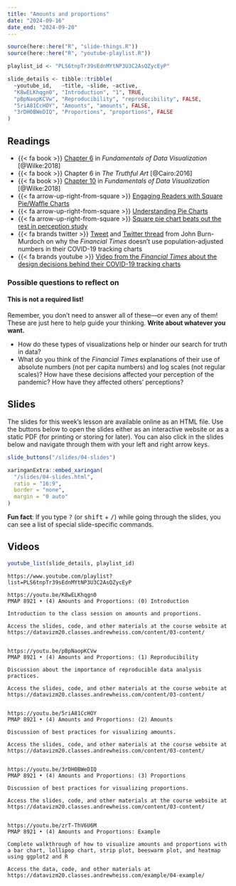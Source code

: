 ```yaml
---
title: "Amounts and proportions"
date: "2024-09-16"
date_end: "2024-09-20"
---
```


```r
source(here::here("R", "slide-things.R"))
source(here::here("R", "youtube-playlist.R"))

playlist_id <- "PLS6tnpTr39sEdnMYtNP3U3C2AsQZycEyP"

slide_details <- tibble::tribble(
  ~youtube_id,   ~title, ~slide, ~active,
  "K8wELKhqgn0", "Introduction", "1", TRUE,
  "pBpNaopKCVw", "Reproducibility", "reproducibility", FALSE,
  "5riA81CcHOY", "Amounts", "amounts", FALSE,
  "3rDH0BWeDIQ", "Proportions", "proportions", FALSE
)
```

## Readings

- {{< fa book >}} [Chapter 6](https://clauswilke.com/dataviz/visualizing-amounts.html) in *Fundamentals of Data Visualization* [@Wilke:2018]
- {{< fa book >}} Chapter 6 in *The Truthful Art* [@Cairo:2016]
- {{< fa book >}} [Chapter 10](https://clauswilke.com/dataviz/visualizing-proportions.html) in *Fundamentals of Data Visualization* [@Wilke:2018]
- {{< fa arrow-up-right-from-square >}} [Engaging Readers with Square Pie/Waffle Charts](https://eagereyes.org/blog/2008/engaging-readers-with-square-pie-waffle-charts)
- {{< fa arrow-up-right-from-square >}} [Understanding Pie Charts](https://eagereyes.org/techniques/pie-charts)
- {{< fa arrow-up-right-from-square >}} [Square pie chart beats out the rest in perception study](https://flowingdata.com/2016/07/15/square-pie-chart-beats-out-the-rest-in-perception-study/)
- {{< fa brands twitter >}} [Tweet](https://twitter.com/jburnmurdoch/status/1238914490772701185) and [Twitter thread](https://twitter.com/jburnmurdoch/status/1242904596856614912) from John Burn-Murdoch on why the *Financial Times* doesn't use population-adjusted numbers in their COVID-19 tracking charts
- {{< fa brands youtube >}} [Video from the *Financial Times* about the design decisions behind their COVID-19 tracking charts](https://www.youtube.com/watch?v=4lm3MWTVAK0)

### Possible questions to reflect on

::: {.callout-warning}
#### This is not a required list!

Remember, you don't need to answer all of these—or even any of them! These are just here to help guide your thinking. **Write about whatever you want.**
:::

- How do these types of visualizations help or hinder our search for truth in data?
- What do you think of the *Financial Times* explanations of their use of absolute numbers (not per capita numbers) and log scales (not regular scales)? How have these decisions affected your perception of the pandemic? How have they affected others' perceptions?


## Slides

The slides for this week's lesson are available online as an HTML file. Use the buttons below to open the slides either as an interactive website or as a static PDF (for printing or storing for later). You can also click in the slides below and navigate through them with your left and right arrow keys.

```r
slide_buttons("/slides/04-slides")

xaringanExtra::embed_xaringan(
  "/slides/04-slides.html",
  ratio = "16:9",
  border = "none",
  margin = "0 auto"
)
```

:::{.callout-tip}
**Fun fact**: If you type <kbd>?</kbd> (or <kbd>shift</kbd> + <kbd>/</kbd>) while going through the slides, you can see a list of special slide-specific commands.
:::


## Videos

```r
youtube_list(slide_details, playlist_id)
```


```cat
https://www.youtube.com/playlist?list=PLS6tnpTr39sEdnMYtNP3U3C2AsQZycEyP

https://youtu.be/K8wELKhqgn0
PMAP 8921 • (4) Amounts and Proportions: (0) Introduction

Introduction to the class session on amounts and proportions.

Access the slides, code, and other materials at the course website at https://datavizm20.classes.andrewheiss.com/content/03-content/


https://youtu.be/pBpNaopKCVw
PMAP 8921 • (4) Amounts and Proportions: (1) Reproducibility

Discussion about the importance of reproducible data analysis practices.

Access the slides, code, and other materials at the course website at https://datavizm20.classes.andrewheiss.com/content/03-content/


https://youtu.be/5riA81CcHOY
PMAP 8921 • (4) Amounts and Proportions: (2) Amounts

Discussion of best practices for visualizing amounts.

Access the slides, code, and other materials at the course website at https://datavizm20.classes.andrewheiss.com/content/03-content/


https://youtu.be/3rDH0BWeDIQ
PMAP 8921 • (4) Amounts and Proportions: (3) Proportions

Discussion of best practices for visualizing proportions.

Access the slides, code, and other materials at the course website at https://datavizm20.classes.andrewheiss.com/content/03-content/


https://youtu.be/zrT-ThV6U6M
PMAP 8921 • (4) Amounts and Proportions: Example

Complete walkthrough of how to visualize amounts and proportions with a bar chart, lollipop chart, strip plot, beeswarm plot, and heatmap using ggplot2 and R

Access the data, code, and other materials at https://datavizm20.classes.andrewheiss.com/example/04-example/
```
